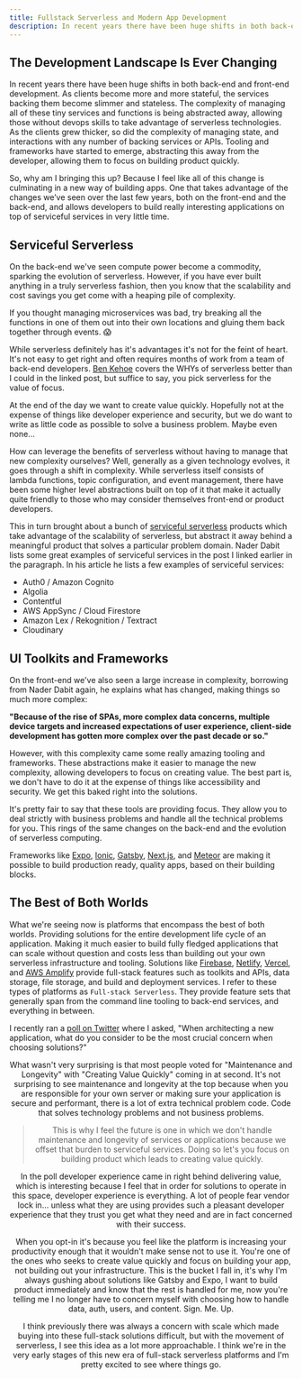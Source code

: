 ```yaml
---
title: Fullstack Serverless and Modern App Development
description: In recent years there have been huge shifts in both back-end and front-end development. As clients become more and more stateful, the services backing them become slimmer and stateless.
---
```


## The Development Landscape Is Ever Changing

In recent years there have been huge shifts in both back-end and front-end development. As clients become more and more stateful, the services backing them become slimmer and stateless. The complexity of managing all of these tiny services and functions is being abstracted away, allowing those without devops skills to take advantage of serverless technologies. As the clients grew thicker, so did the complexity of managing state, and interactions with any number of backing services or APIs. Tooling and frameworks have started to emerge, abstracting this away from the developer, allowing them to focus on building product quickly.

So, why am I bringing this up? Because I feel like all of this change is culminating in a new way of building apps. One that takes advantage of the changes we’ve seen over the last few years, both on the front-end and the back-end, and allows developers to build really interesting applications on top of serviceful services in very little time.

## Serviceful Serverless

On the back-end we've seen compute power become a commodity, sparking the evolution of serverless. However, if you have ever built anything in a truly serverless fashion, then you know that the scalability and cost savings you get come with a heaping pile of complexity.

If you thought managing microservices was bad, try breaking all the functions in one of them out into their own locations and gluing them back together through events. 😱

While serverless definitely has it's advantages it's not for the feint of heart. It's not easy to get right and often requires months of work from a team of back-end developers. [Ben Kehoe](https://read.acloud.guru/serverless-is-a-state-of-mind-717ef2088b42) covers the WHYs of serverless better than I could in the linked post, but suffice to say, you pick serverless for the value of focus.

At the end of the day we want to create value quickly. Hopefully not at the expense of things like developer experience and security, but we do want to write as little code as possible to solve a business problem. Maybe even none...

How can leverage the benefits of serverless without having to manage that new complexity ourselves? Well, generally as a given technology evolves, it goes through a shift in complexity. While serverless itself consists of lambda functions, topic configuration, and event management, there have been some higher level abstractions built on top of it that make it actually quite friendly to those who may consider themselves front-end or product developers.

This in turn brought about a bunch of [serviceful serverless](https://medium.com/@dabit3/full-stack-development-in-the-era-of-serverless-computing-c1e49bba8580) products which take advantage of the scalability of serverless, but abstract it away behind a meaningful product that solves a particular problem domain. Nader Dabit lists some great examples of serviceful services in the post I linked earlier in the paragraph. In his article he lists a few examples of serviceful services:

- Auth0 / Amazon Cognito
- Algolia
- Contentful
- AWS AppSync / Cloud Firestore
- Amazon Lex / Rekognition / Textract
- Cloudinary

## UI Toolkits and Frameworks

On the front-end we've also seen a large increase in complexity, borrowing from Nader Dabit again, he explains what has changed, making things so much more complex:

**"Because of the rise of SPAs, more complex data concerns, multiple device targets and increased expectations of user experience, client-side development has gotten more complex over the past decade or so."**

However, with this complexity came some really amazing tooling and frameworks. These abstractions make it easier to manage the new complexity, allowing developers to focus on creating value. The best part is, we don't have to do it at the expense of things like accessibility and security. We get this baked right into the solutions.

It's pretty fair to say that these tools are providing focus. They allow you to deal strictly with business problems and handle all the technical problems for you. This rings of the same changes on the back-end and the evolution of serverless computing.

Frameworks like [Expo](https://expo.io/), [Ionic](https://ionicframework.com/), [Gatsby](https://www.gatsbyjs.org/), [Next.js](https://nextjs.com), and [Meteor](https://www.meteor.com/) are making it possible to build production ready, quality apps, based on their building blocks.

## The Best of Both Worlds

What we're seeing now is platforms that encompass the best of both worlds. Providing solutions for the entire development life cycle of an application. Making it much easier to build fully fledged applications that can scale without question and costs less than building out your own serverless infrastructure and tooling. Solutions like [Firebase](https://firebase.google.com/), [Netlify](https://netlify.com), [Vercel](https://vercel.com), and [AWS Amplify](https://docs.amplify.aws/) provide full-stack features such as toolkits and APIs, data storage, file storage, and build and deployment services. I refer to these types of platforms as `Full-stack Serverless`. They provide feature sets that generally span from the command line tooling to back-end services, and everything in between.

I recently ran a [poll on Twitter](https://twitter.com/kurtkemple/status/1109126793938767872) where I asked, "When architecting a new application, what do you consider to be the most crucial concern when choosing solutions?"

<Tweet align="center" tweetLink="kurtkemple/status/1109126793938767872" />

What wasn't very surprising is that most people voted for "Maintenance and Longevity" with "Creating Value Quickly" coming in at second. It's not surprising to see maintenance and longevity at the top because when you are responsible for your own server or making sure your application is secure and performant, there is a lot of extra technical problem code. Code that solves technology problems and not business problems.

> This is why I feel the future is one in which we don't handle maintenance and longevity of services or applications because we offset that burden to serviceful services. Doing so let's you focus on building product which leads to creating value quickly.

In the poll developer experience came in right behind delivering value, which is interesting because I feel that in order for solutions to operate in this space, developer experience is everything. A lot of people fear vendor lock in... unless what they are using provides such a pleasant developer experience that they trust you get what they need and are in fact concerned with their success.

When you opt-in it's because you feel like the platform is increasing your productivity enough that it wouldn't make sense not to use it. You're one of the ones who seeks to create value quickly and focus on building your app, not building out your infrastructure. This is the bucket I fall in, it's why I'm always gushing about solutions like Gatsby and Expo, I want to build product immediately and know that the rest is handled for me, now you're telling me I no longer have to concern myself with choosing how to handle data, auth, users, and content. Sign. Me. Up.

I think previously there was always a concern with scale which made buying into these full-stack solutions difficult, but with the movement of serverless, I see this idea as a lot more approachable. I think we're in the very early stages of this new era of full-stack serverless platforms and I'm pretty excited to see where things go.
